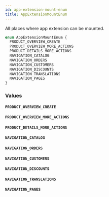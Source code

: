 ```yaml
---
id: app-extension-mount-enum
title: AppExtensionMountEnum
---
```



All places where app extension can be mounted.

```graphql
enum AppExtensionMountEnum {
  PRODUCT_OVERVIEW_CREATE
  PRODUCT_OVERVIEW_MORE_ACTIONS
  PRODUCT_DETAILS_MORE_ACTIONS
  NAVIGATION_CATALOG
  NAVIGATION_ORDERS
  NAVIGATION_CUSTOMERS
  NAVIGATION_DISCOUNTS
  NAVIGATION_TRANSLATIONS
  NAVIGATION_PAGES
}
```


### Values

#### `PRODUCT_OVERVIEW_CREATE` 




#### `PRODUCT_OVERVIEW_MORE_ACTIONS` 




#### `PRODUCT_DETAILS_MORE_ACTIONS` 




#### `NAVIGATION_CATALOG` 




#### `NAVIGATION_ORDERS` 




#### `NAVIGATION_CUSTOMERS` 




#### `NAVIGATION_DISCOUNTS` 




#### `NAVIGATION_TRANSLATIONS` 




#### `NAVIGATION_PAGES` 






